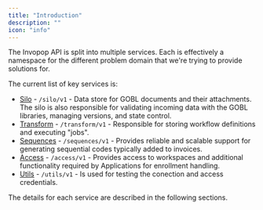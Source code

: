 ```yaml
---
title: "Introduction"
description: ""
icon: "info"
---
```


The Invopop API is split into multiple services. Each is effectively a namespace
for the different problem domain that we're trying to provide solutions for.

The current list of key services is:

- [Silo](/api-ref/silo) - `/silo/v1` - Data store for GOBL documents and their attachments. The silo is also responsible for validating incoming data with the GOBL libraries, managing versions, and state control.
- [Transform](/api-ref/transform) - `/transform/v1` - Responsible for storing workflow definitions and executing "jobs".
- [Sequences](/api-ref/sequences) - `/sequences/v1` - Provides reliable and scalable support for generating sequential codes typically added to invoices.
- [Access](/api-ref/access) - `/access/v1` - Provides access to workspaces and additional functionality required by Applications for enrollment handling.
- [Utils](/api-ref/utils/ping) - `/utils/v1` - Is used for testing the conection and access credentials.

The details for each service are described in the following sections.
